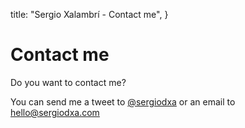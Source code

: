 
  title: "Sergio Xalambrí - Contact me",
}


# Contact me

Do you want to contact me?

You can send me a tweet to [@sergiodxa](https://twitter.com/sergiodxa) or an email to [hello@sergiodxa.com](mailto:hello@sergiodxa.com?subject=Contact)

